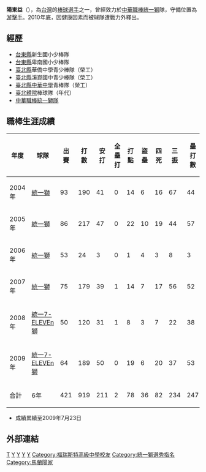 {{Infobox CPBL player|
bgcolor1=#004400|
bgcolor2=orange|
textcolor1=#FFFFFF|
textcolor2=#FFFFFF|
name=陽東益|
image=|
width=250|
position=游擊手|
team=統一獅|
number=8|
bats=右|
throws=右|
birthdate={{birth_date_and_age|1978|12|20|mf=y}}|
birthplace=[[台灣|台灣]][[台東縣|台東縣]]|
debutdate=3月3日|
debutyear=2004年|
debutteam=統一獅|
statyear=2009年7月23日|
stat1label=[[打擊率|打擊率]]|
stat1value=0.230|
stat2label=[[全壘打|全壘打]]|
stat2value=2|
stat3label=[[打點|打點]]|
stat3value=78|
teams=<nowiki></nowiki>
*[[統一獅|統一獅]]（2004年－）
}}
'''陽東益'''（{{bd|1978年|12月20日|||Y陽}}），為[[台灣|台灣]]的[[棒球|棒球]][[選手|選手]]之一，曾經效力於[[中華職棒|中華職棒]][[統一獅|統一獅]]隊，守備位置為[[游擊手|游擊手]]。2010年底，因健康因素而被球隊遭戰力外釋出。

==經歷==
*[[台東縣|台東縣]]新生國小少棒隊 
*[[台東縣|台東縣]]卑南國小少棒隊
*[[新北市|臺北縣]]華僑中學青少棒隊（榮工）
*[[新北市|臺北縣]]溪崑國中青少棒隊（榮工）
*[[新北市|臺北縣]][[新北市私立中華高級中學|中華中學]]青棒隊（榮工）
*[[臺北市立大學天母校區|臺北體院]]棒球隊（年代）
*[[中華職棒|中華職棒]][[統一獅隊|統一獅隊]]
==職棒生涯成績==
{|Border=1 WIDTH=800PX
|- align=center
!年度!!球隊!!出賽!!打數!!安打!!全壘打!!打點!!盜壘!!四死!!三振!!壘打數!!雙殺打!!打擊率
|- align=center
|2004年||[[統一獅|統一獅]]||93||190||41||0||14||6||16||67||44||3||0.216
|- align=center
|2005年||[[統一獅|統一獅]]||86||217||47||0||22||10||19||44||57||3||0.217
|- align=center
|2006年||[[統一獅|統一獅]]||53||24||3||0||1||4||3||8||3||0||0.125
|- align=center
|2007年||[[統一獅|統一獅]]||75||179||39||1||14||7||17||56||52||1||0.218
|- align=center
|2008年||[[統一7-ELEVEn獅|統一7-ELEVEn獅]]||50||120||31||1||8||3||7||22||38||1||0.258
|- align=center
|2009年||[[統一7-ELEVEn獅|統一7-ELEVEn獅]]||64||189||50||0||19||6||20||37||53||2||0.265
|- align=center style="color:black; background-color:green" align=middle 
!合計||6年||421||919||211||2||78||36||82||234||247||10||0.230
|}
*成績累績至2009年7月23日

==外部連結==
{{台灣棒球維基館}}
{{中華職棒球員資料|id=L0D7|name=陽東益}}
{{統一獅2007年中華職棒總冠軍}}
{{統一7-ELEVEn獅2008年中華職棒總冠軍}}
{{統一7-ELEVEn獅2009年中華職棒總冠軍}}
{{棒球選手小作品}}
{{Taiwan-sport-bio-stub}}

[[Category:陽姓|T]]
[[Category:在世人物|Y]]
[[Category:1978年出生|Y]]
[[Category:統一7-ELEVEn獅隊球員|Y]]
[[Category:台灣棒球運動員|Y]]
[[Category:福瑞斯特高級中學校友|Category:福瑞斯特高級中學校友]]
[[Category:統一獅選秀指名|Category:統一獅選秀指名]]
[[Category:馬蘭陽家|Category:馬蘭陽家]]